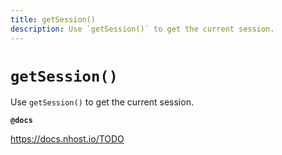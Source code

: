 ```yaml
---
title: getSession()
description: Use `getSession()` to get the current session.
---
```


# `getSession()`

Use `getSession()` to get the current session.

**`@docs`**

https://docs.nhost.io/TODO
